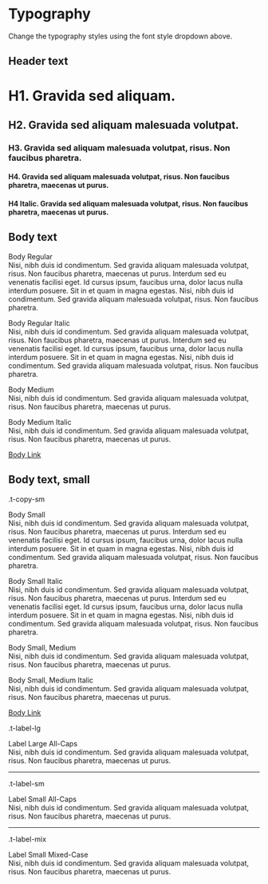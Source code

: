
<Meta title="Styles/Typography" />

# Typography

Change the typography styles using the font style dropdown above.

## Header text

<Canvas>
  <Story name="Headers">
    <div className="t-rte">
      <h1>H1. Gravida sed aliquam.</h1>
      <h2>H2. Gravida sed aliquam malesuada volutpat.</h2>
      <h3>
        H3. Gravida sed aliquam malesuada volutpat, risus. Non faucibus
        pharetra.
      </h3>
      <h4>
        H4. Gravida sed aliquam malesuada volutpat, risus. Non faucibus
        pharetra, maecenas ut purus.
      </h4>
      <h4 style={{ fontStyle: "italic" }}>
        H4 Italic. Gravida sed aliquam malesuada volutpat, risus. Non faucibus
        pharetra, maecenas ut purus.
      </h4>
    </div>
  </Story>
</Canvas>

## Body text

<Canvas>
  <Story name="Body">
    <div className="t-rte">
      <p>
        Body Regular <br />
        Nisi, nibh duis id condimentum. Sed gravida aliquam malesuada volutpat, risus.
        Non faucibus pharetra, maecenas ut purus. Interdum sed eu venenatis facilisi
        eget. Id cursus ipsum, faucibus urna, dolor lacus nulla interdum posuere.
        Sit in et quam in magna egestas. Nisi, nibh duis id condimentum. Sed gravida
        aliquam malesuada volutpat, risus. Non faucibus pharetra.
      </p>
      <p style={{ fontStyle: "italic" }}>
        Body Regular Italic
        <br />
        Nisi, nibh duis id condimentum. Sed gravida aliquam malesuada volutpat,
        risus. Non faucibus pharetra, maecenas ut purus. Interdum sed eu
        venenatis facilisi eget. Id cursus ipsum, faucibus urna, dolor lacus
        nulla interdum posuere. Sit in et quam in magna egestas. Nisi, nibh duis
        id condimentum. Sed gravida aliquam malesuada volutpat, risus. Non
        faucibus pharetra.
      </p>
      <p style={{ fontWeight: "var(--font-weight-medium)" }}>
        Body Medium <br />
        Nisi, nibh duis id condimentum. Sed gravida aliquam malesuada volutpat, risus.
        Non faucibus pharetra, maecenas ut purus.
      </p>
      <p
        style={{
          fontStyle: "italic",
          fontWeight: "var(--font-weight-medium)",
        }}
      >
        Body Medium Italic <br />
        Nisi, nibh duis id condimentum. Sed gravida aliquam malesuada volutpat, risus.
        Non faucibus pharetra, maecenas ut purus.
      </p>
      <p>
        <a href="#">Body Link</a>
      </p>
    </div>
  </Story>
</Canvas>

## Body text, small

<Canvas>
  <Story name="Body Small">
    <div className="t-copy-sm t-rte">
      <p>.t-copy-sm</p>
      <p>
        Body Small <br />
        Nisi, nibh duis id condimentum. Sed gravida aliquam malesuada volutpat, risus.
        Non faucibus pharetra, maecenas ut purus. Interdum sed eu venenatis facilisi
        eget. Id cursus ipsum, faucibus urna, dolor lacus nulla interdum posuere.
        Sit in et quam in magna egestas. Nisi, nibh duis id condimentum. Sed gravida
        aliquam malesuada volutpat, risus. Non faucibus pharetra.
      </p>
      <p style={{ fontStyle: "italic" }}>
        Body Small Italic
        <br />
        Nisi, nibh duis id condimentum. Sed gravida aliquam malesuada volutpat,
        risus. Non faucibus pharetra, maecenas ut purus. Interdum sed eu
        venenatis facilisi eget. Id cursus ipsum, faucibus urna, dolor lacus
        nulla interdum posuere. Sit in et quam in magna egestas. Nisi, nibh duis
        id condimentum. Sed gravida aliquam malesuada volutpat, risus. Non
        faucibus pharetra.
      </p>
      <p style={{ fontWeight: "var(--font-weight-medium)" }}>
        Body Small, Medium <br />
        Nisi, nibh duis id condimentum. Sed gravida aliquam malesuada volutpat, risus.
        Non faucibus pharetra, maecenas ut purus.
      </p>
      <p
        style={{
          fontStyle: "italic",
          fontWeight: "var(--font-weight-medium)",
        }}
      >
        Body Small, Medium Italic <br />
        Nisi, nibh duis id condimentum. Sed gravida aliquam malesuada volutpat, risus.
        Non faucibus pharetra, maecenas ut purus.
      </p>
      <p>
        <a href="#">Body Link</a>
      </p>
    </div>
  </Story>
</Canvas>

<Canvas>
  <Story name="Labels">
    <div className="t-rte">
      <p className="t-label-lg">.t-label-lg</p>
      <p className="t-label-lg">
        Label Large All-Caps
        <br />
        Nisi, nibh duis id condimentum. Sed gravida aliquam malesuada volutpat,
        risus. Non faucibus pharetra, maecenas ut purus.
      </p>
      <hr />
      <p className="t-label-sm">.t-label-sm</p>
      <p className="t-label-sm">
        Label Small All-Caps
        <br />
        Nisi, nibh duis id condimentum. Sed gravida aliquam malesuada volutpat,
        risus. Non faucibus pharetra, maecenas ut purus.
      </p>
      <hr />
      <p className="t-label-mix">.t-label-mix</p>
      <p className="t-label-mix">
        Label Small Mixed-Case
        <br />
        Nisi, nibh duis id condimentum. Sed gravida aliquam malesuada volutpat,
        risus. Non faucibus pharetra, maecenas ut purus.
      </p>
    </div>
  </Story>
</Canvas>
